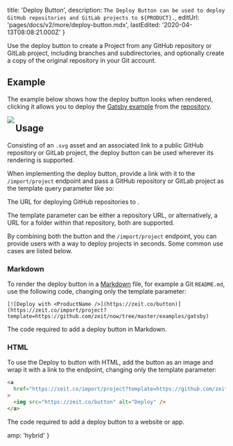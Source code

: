 
  title: 'Deploy Button',
  description: `The Deploy Button can be used to deploy GitHub repositories and GitLab projects to ${PRODUCT}.`,
  editUrl: 'pages/docs/v2/more/deploy-button.mdx',
  lastEdited: '2020-04-13T08:08:21.000Z'
}

Use the deploy button to create a <OrgName /> Project from any GitHub repository or GitLab project, including branches and subdirectories, and optionally create a copy of the original repository in your Git account.

## Example

The example below shows how the deploy button looks when rendered, clicking it allows you to deploy the [Gatsby example](https://github.com/zeit/now/tree/master/examples/gatsby) from the [<ProductName /> repository](https://github.com/zeit/now/tree/master/examples).

<Link href="https://zeit.co/import/project?template=https://github.com/zeit/now/tree/master/examples/gatsby">
  <Image src="https://zeit.co/button" width={104} height={36} align="left" />
</Link>

## Usage

Consisting of an `.svg` asset and an associated link to a public GitHub repository or GitLab project, the deploy button can be used wherever its rendering is supported.

When implementing the deploy button, provide a link with it to the `/import/project` endpoint and pass a GitHub repository or GitLab project as the template query parameter like so:

<Snippet dark text="https://zeit.co/import/project?template=https://github.com/zeit/now/tree/master/examples/gatsby" />
<Caption>The URL for deploying GitHub repositories to <ProductName />.</Caption>

The template parameter can be either a repository URL, or alternatively, a URL for a folder within that repository, both are supported.

By combining both the button and the `/import/project` endpoint, you can provide users with a way to deploy projects in seconds. Some common use cases are listed below.

### Markdown

To render the deploy button in a [Markdown](https://en.wikipedia.org/wiki/Markdown) file, for example a Git `README.md`, use the following code, changing only the template parameter:

```
[![Deploy with <ProductName />](https://zeit.co/button)](https://zeit.co/import/project?template=https://github.com/zeit/now/tree/master/examples/gatsby)
```

<Caption>The code required to add a deploy button in Markdown.</Caption>

### HTML

To use the Deploy to <ProductNameShort /> button with HTML, add the button as an image and wrap it with a link to the endpoint, changing only the template parameter:

```html
<a
  href="https://zeit.co/import/project?template=https://github.com/zeit/now/tree/master/examples/gatsby"
>
  <img src="https://zeit.co/button" alt="Deploy" />
</a>
```

<Caption>The code required to add a deploy button to a website or app.</Caption>


  amp: 'hybrid'
}
